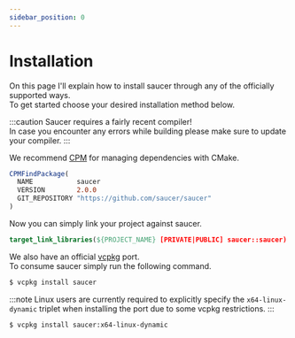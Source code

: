 ```yaml
---
sidebar_position: 0
---
```



# Installation

On this page I'll explain how to install saucer through any of the officially supported ways.  
To get started choose your desired installation method below.

:::caution
Saucer requires a fairly recent compiler!  
In case you encounter any errors while building please make sure to update your compiler.
:::

<Tabs>
  <TabItem value="cmake" label="CMake" default>

We recommend [CPM](https://github.com/cpm-cmake/CPM.cmake) for managing dependencies with CMake.

```cmake
CPMFindPackage(
  NAME           saucer
  VERSION        2.0.0
  GIT_REPOSITORY "https://github.com/saucer/saucer"
)
```

Now you can simply link your project against saucer.

```cmake
target_link_libraries(${PROJECT_NAME} [PRIVATE|PUBLIC] saucer::saucer)
```

  </TabItem>
  <TabItem value="vcpkg" label="VCPKG">

We also have an official [vcpkg](https://github.com/microsoft/vcpkg) port.  
To consume saucer simply run the following command.

```bash title="Normal Installation"
$ vcpkg install saucer
```

:::note
Linux users are currently required to explicitly specify the `x64-linux-dynamic` triplet when installing the port due to some vcpkg restrictions.
:::

```bash title="Installation with custom triplet (Linux only)"
$ vcpkg install saucer:x64-linux-dynamic
```

  </TabItem>
</Tabs>
